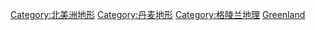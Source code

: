 [[Category:北美洲地形|Category:北美洲地形]]
[[Category:丹麦地形|Category:丹麦地形]]
[[Category:格陵兰地理‎|Category:格陵兰地理‎]]
[[Category:各屬地地形|Greenland]]